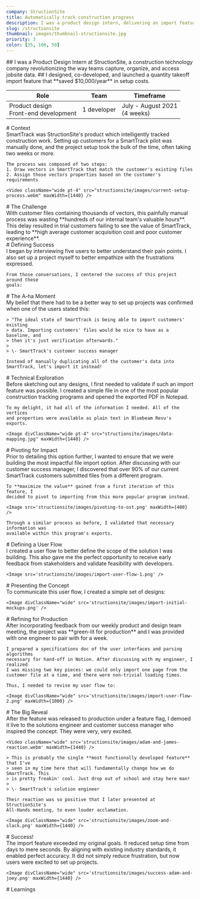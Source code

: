 ```yaml
---
company: StructionSite
title: Automatically track construction progress
description: I was a product design intern, delivering an import feature for a construction tracking tool which saved $10,000/year in setup costs.
slug: /structionsite
thumbnail: images/thumbnail-structionsite.jpg
priority: 3
color: [35, 100, 50]
---
```


<Intro>
  ## I was a Product Design Intern at <AutoLink to="https://structionsite.com/">StructionSite</AutoLink>, a construction technology company revolutionizing the way teams capture, organize, and access jobsite data.
  ## I designed, co-developed, and launched a quantity takeoff import feature that **saved $10,000/year** in setup costs.
  
 <table>
    <colgroup>
      <col className="w-1/3" />
      <col className="w-1/3" />
      <col className="w-1/3" />
    </colgroup>
    <thead>
      <tr>
        <th>Role</th>
        <th>Team</th>
        <th>Timeframe</th>
      </tr>
    </thead>
    <tbody>
      <tr>
        <td>
          Product design<br/>
          Front-end development
        </td>
        <td>
          1 developer
        </td>
        <td>
          July - August 2021<br/>
          (4 weeks)
        </td>
      </tr>
    </tbody>

  </table>
</Intro>

<section>
  # Context

  <section>
    SmartTrack was StructionSite's product which intelligently tracked construction work. Setting up customers for a SmartTrack pilot was manually done, and the project setup took the bulk of the time, often taking two weeks
    or more.

    The process was composed of two steps:
    1. Draw vectors in SmartTrack that match the customer's existing files
    2. Assign those vectors properties based on the customer's requirements

    <Video className="wide pt-4" src="structionsite/images/current-setup-process.webm" maxWidth={1440} />

  </section>
</section>

<section>
  # The Challenge

  <section>
    With customer files containing thousands of vectors, this painfully manual
    process was wasting **hundreds of our internal team's valuable hours**. This
    delay resulted in trial customers failing to see the value of SmartTrack,
    leading to **high average customer acquisition cost and poor customer
    experience**.
  </section>
</section>

<section>
  # Defining Success

  <section>
    I began by interviewing five users to better understand their pain points. I
    also set up a project myself to better empathize with the frustrations
    expressed.

    From those conversations, I centered the success of this project around these
    goals:
  </section>

  <section>
    <NumberedList
      data={[
        {
          title: 'Maximize efficiency',
          description:
          'The most critical goal was to reduce the time required to setup each customer project. The shorter the process, the lower our customer acquisition cost becomes.',
        },
        {
          title: 'Improve intuitiveness',
          description:
          "Aligning the mental model of SmartTrack's features, modes, and tooling with construction industry standards would improve setup accuracy.",
        },
        {
          title: 'Reduce frustration',
          description:
          'Users are able to easily amend mistakes and accomplish their tasks without interruption.',
        },
      ]}
    />
  </section>
</section>

<section>
  # The A-ha Moment
  
  <section>
    My belief that there had to be a better way to set up projects was confirmed
    when one of the users stated this:

    > "The ideal state of SmartTrack is being able to import customers' existing
    > data. Importing customers' files would be nice to have as a baseline, and
    > then it's just verification afterwards."
    >
    > \- SmartTrack's customer success manager

    Instead of manually duplicating all of the customer's data into SmartTrack, let's import it instead!
  </section>
</section>

<section>
  # Technical Exploration

  <section>
    Before sketching out any designs, I first needed to validate if such an import
    feature was possible. I created a simple file in one of the most popular
    construction tracking programs and opened the exported PDF in Notepad.

    To my delight, it had all of the information I needed. All of the vertices
    and properties were available as plain text in Bluebeam Revu's exports.  

    <Image divClassName="wide pt-4" src="structionsite/images/data-mapping.jpg" maxWidth={1440} />
  </section>
</section>

<section>
  # Pivoting for Impact

  <section>
    Prior to detailing this option further, I wanted to ensure that we were building
    the most impactful file import option. After discussing with our customer
    success manager, I discovered that over 90% of our current SmartTrack customers
    submitted files from a different program.

    To **maximize the value** gained from a first iteration of this feature, I
    decided to pivot to importing from this more popular program instead.

    <Image src='structionsite/images/pivoting-to-ost.png' maxWidth={400} />

    Through a similar process as before, I validated that necessary information was
    available within this program's exports.
  </section>
</section>

<section>
  # Defining a User Flow

  <section>
    I created a user flow to better define the scope of the solution I was building.
    This also gave me the perfect opportunity to receive early feedback from
    stakeholders and validate feasibility with developers.

    <Image src='structionsite/images/import-user-flow-1.png' />
  </section>
</section>

<section>
  # Presenting the Concept

  <section>
    To communicate this user flow, I created a simple set of designs:

    <Image divClassName="wide" src='structionsite/images/import-initial-mockups.png' />
  </section>
</section>

<section>
  # Refining for Production

  <section>
    After incorporating feedback from our weekly product and design team meeting,
    the project was **green-lit for production** and I was provided with one
    engineer to pair with for a week.

    I prepared a specifications doc of the user interfaces and parsing algorithms
    necessary for hand-off in Notion. After discussing with my engineer, I realized
    I was missing two key pieces: we could only import one page from the customer file at a time, and there were non-trivial loading times.

    Thus, I needed to revise my user flow to:

    <Image divClassName="wide" src='structionsite/images/import-user-flow-2.png' maxWidth={1000} />
  </section>
</section>

<section>
  # The Big Reveal

  <section>
    After the feature was released to production under a feature flag, I demoed it
    live to the solutions engineer and customer success manager who inspired the
    concept. They were very, very excited.

    <Video className="wide" src='structionsite/images/adam-and-james-reaction.webm' maxWidth={1440} />
  
    > This is probably the single **most functionally developed feature** that I've
    > seen in my time here that will fundamentally change how we do SmartTrack. This
    > is pretty freakin' cool. Just drop out of school and stay here man!
    >
    > \- SmartTrack's solution engineer

    Their reaction was so positive that I later presented at StructionSite's
    All-Hands meeting, to even louder acclamation.

    <Image divClassName="wide" src='structionsite/images/zoom-and-slack.png' maxWidth={1440} />
  </section>
</section>

<section>
  # Success!

  <section>
    The import feature exceeded my original goals. It reduced setup time from days
    to mere seconds. By aligning with existing industry standards, it enabled
    perfect accuracy. It did not simply reduce frustration, but now users were
    excited to set up projects.

    <Image divClassName="wide" src='structionsite/images/success-adam-and-joey.png' maxWidth={1440} />
  </section>
</section>

<section>
  # Learnings

  <section>
    <NumberedList
      data={[
        {
          title: 'Approach the impossible',
          description:
            'Even if a feature seems infeasible, try to prove it out. Some of the best features come from simple experiments.',
        },
        {
          title: 'Get your hands dirty',
          description:
            'My software development experience is just as applicable to the early proof-of-concept phases as it is to developer handoff. Leveraging existing data to increase product value is a tool that I will carry forward.',
        },
        {
          title: 'User joy is the greatest reward',
          description:
            "Seeing how this feature has fundamentally improved so many users' lives brings an inescapable smile to my face. It feels so, so good to help others!",
        },
      ]}
    />
  </section>
</section>
